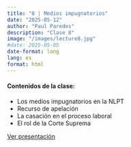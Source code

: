 ```yaml
---
title: "8 | Medios impugnatorios"
date: "2025-05-12"
author: "Paul Paredes"
description: "Clase 8"
image: "/images/lecture8.jpg"
#date: 2025-05-05
date-format: long
lang: es
format: html
---
```


<div class="mt-4">
  <h4>Contenidos de la clase:</h4>
  <ul>
    <li>Los medios impugnatorios en la NLPT</li>
    <li>Recurso de apelación</li>
    <li>La casación en el proceso laboral</li>
    <li>El rol de la Corte Suprema</li>
  </ul>
</div> 

<div class="text-center">
  <p></p>
  
  <a href="../xaringan/2025-08-MEDIOS-IMPUGNATORIOS.html" class="btn btn-primary btn-lg">
    <i class="fa-solid fa-presentation"></i> Ver presentación
  </a>
</div>

<!--

<div class="text-center">
  <p></p>
  
  <a href="../xaringan/2025-04-COMPETENCIA-P.html" class="btn btn-primary btn-lg">
    <i class="fa-solid fa-presentation"></i> Ver presentación
  </a>
</div>


<div class="mt-4">
  <h4>Casos</h4>
</div> 



<div class="text-center">
  <p></p>
  
  <a href="../xaringan/2025-04-COMPETENCIA-CASOS.html" class="btn btn-primary btn-lg">
    <i class="fa-solid fa-presentation"></i> Ver presentación
  </a>
</div>

-->
